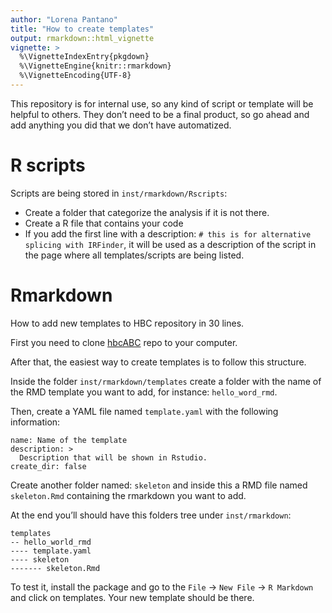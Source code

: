 ```yaml
---
author: "Lorena Pantano"
title: "How to create templates"
output: rmarkdown::html_vignette
vignette: >
  %\VignetteIndexEntry{pkgdown}
  %\VignetteEngine{knitr::rmarkdown}
  %\VignetteEncoding{UTF-8}
---
```


This repository is for internal use, so any kind of 
script or template will be helpful to others.
They don't need to be a final product, so go ahead and add
anything you did that we don't have automatized.

# R scripts

Scripts are being stored in `inst/rmarkdown/Rscripts`:

* Create a folder that categorize the analysis if it is not there.
* Create a R file that contains your code
* If you add the first line with a description: `# this is for alternative splicing with IRFinder`, it will be used as a description of the script in the page where all templates/scripts are being listed.

# Rmarkdown 

How to add new templates to HBC repository in 30 lines.

First you need to clone [hbcABC](https://github.com/hbc/hbcABC) repo to your computer.

After that, the easiest way to create templates is to follow this structure.

Inside the folder `inst/rmarkdown/templates` create a folder with the name of the RMD template you want to add, for instance: `hello_word_rmd`.

Then, create a YAML file named `template.yaml` with the following information:

```
name: Name of the template
description: >
  Description that will be shown in Rstudio.
create_dir: false
```
 
Create another folder named: `skeleton` and inside this a RMD file named `skeleton.Rmd` containing the rmarkdown you want to add.

At the end you'll should have this folders tree under `inst/rmarkdown`:

```
templates
-- hello_world_rmd
---- template.yaml
---- skeleton
------- skeleton.Rmd
```

To test it, install the package and go to the `File` -> `New File` -> `R Markdown` and click on templates. Your new template should be there.
